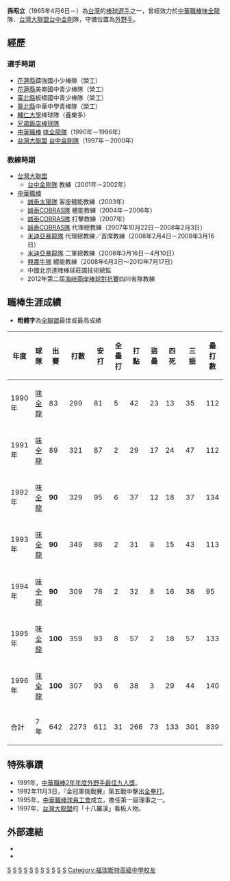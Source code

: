 {{blpsources|time=2022-05-03}}{{Infobox CPBL player|
name=孫昭立|
image=|
width=130|
position=外野手|
team=味全龍|
number=58|
bats=右|
throws=右|
debutdate=3月17日|
debutyear=1990年|
debutteam=味全龍|
statyear=1996年|
stat1label=[[打擊率|打擊率]]|
stat1value=0.289|
stat2label=[[全壘打|全壘打]]|
stat2value=31|
stat3label=[[打點|打點]]|
stat3value=266|
|teams=<nowiki></nowiki>
*[[味全龍|味全龍]]（1990年－1996年）
*[[台中金剛|台中金剛]]（1997年－2000年）（[[台灣大聯盟|台灣大聯盟]]）
|awards=<nowiki></nowiki>
*[[中華職棒最佳十人獎|中華職棒最佳十人獎]]（外野手）：1991
*[[中華職棒明星賽|中華職棒明星賽]]：1990、1991、1992、1993、1994、1995、1996
}}
'''孫昭立'''（1965年4月6日－）為[[台灣|台灣]]的[[棒球|棒球]][[選手|選手]]之一，曾經效力於[[中華職棒|中華職棒]][[味全龍|味全龍]]隊、[[台灣大聯盟|台灣大聯盟]][[台中金剛|台中金剛]]隊，守備位置為[[外野手|外野手]]。

==經歷==
===選手時期===
*[[花蓮縣|花蓮縣]]鑄強國小少棒隊（榮工）
*[[花蓮縣|花蓮縣]]美崙國中青少棒隊（榮工）
*[[新北市|臺北縣]]板橋國中青少棒隊（榮工）
*[[新北市|臺北縣]]中華中學青棒隊（榮工）
*[[輔仁大學|輔仁大學]]棒球隊（養樂多）
*[[兄弟飯店棒球隊|兄弟飯店棒球隊]]
*[[中華職棒|中華職棒]] [[味全龍隊|味全龍隊]]（1990年－1996年）
*[[台灣大聯盟|台灣大聯盟]] [[台中金剛隊|台中金剛隊]]（1997年－2000年）


===教練時期===
*[[台灣大聯盟|台灣大聯盟]]
**[[台中金剛隊|台中金剛隊]] 教練（2001年－2002年）
*[[中華職棒|中華職棒]]
**[[誠泰太陽隊|誠泰太陽隊]] 客座體能教練（2003年）
**[[誠泰COBRAS隊|誠泰COBRAS隊]] 體能教練（2004年－2006年）
**[[誠泰COBRAS隊|誠泰COBRAS隊]] 打擊教練（2007年）
**[[誠泰COBRAS隊|誠泰COBRAS隊]] 代理總教練（2007年10月22日－2008年2月3日）
**[[米迪亞暴龍隊|米迪亞暴龍隊]] 代理總教練／首席教練（2008年2月4日－2008年3月16日）
**[[米迪亞暴龍隊|米迪亞暴龍隊]] 二軍總教練（2008年3月16日－4月10日）
**[[興農牛隊|興農牛隊]] 體能教練（2008年6月3日～2010年7月17日）
**中國北京達陣棒球莊園技術總監
**2012年第二屆[[海峽兩岸棒球對抗賽|海峽兩岸棒球對抗賽]]四川省隊教練

==職棒生涯成績==
*'''粗體字'''為[[中華職棒|全聯盟]]最佳或最高成績
{|Border=1 WIDTH=800PX
|- align=center
!年度!!球隊!!出賽!!打數!!安打!!全壘打!!打點!!盜壘!!四死!!三振!!壘打數!!雙殺打!!打擊率
|- align=center
|1990年||[[味全龍|味全龍]]||83||299||81||5||42||23||13||35||112||3||0.271
|- align=center
|1991年||[[味全龍|味全龍]]||89||321||87||2||29||17||24||47||112||3||0.271
|- align=center
|1992年||[[味全龍|味全龍]]||'''90'''||329||95||6||37||12||18||37||134||8||0.289
|- align=center
|1993年||[[味全龍|味全龍]]||'''90'''||349||86||2||31||8||15||43||113||6||0.246
|- align=center
|1994年||[[味全龍|味全龍]]||'''90'''||309||76||2||32||8||16||38||95||3||0.246
|- align=center
|1995年||[[味全龍|味全龍]]||'''100'''||359||93||8||57||2||18||57||133||11||0.259
|- align=center
|1996年||[[味全龍|味全龍]]||'''100'''||307||93||6||38||3||29||44||140||6||0.303
|- align=center style="color:white; background-color:red"
|合計||7年||642||2273||611||31||266||73||133||301||839||40||0.269
|}

==特殊事蹟==
*1991年，[[中華職棒2年|中華職棒2年]][[中華職棒最佳十人獎_#外野手|年度外野手最佳九人獎]]。
*1992年11月3日，『金冠軍挑戰賽』第五戰中擊出[[全壘打|全壘打]]。 
*1995年，[[中華職棒球員工會|中華職棒球員工會]]成立，擔任第一屆理事之一。
*1997年，[[台灣大聯盟|台灣大聯盟]]的「十八羅漢」看板人物。


==外部連結==
*{{台灣棒球維基館}}
*{{中華職棒球員資料|id=D007|name=孫昭立}}



{{start box}}
{{s-before|首位}}
{{s-title|[[米迪亞暴龍|米迪亞暴龍]]隊總教練(代理)|2008年2月14日－2008年3月16日}}
{{s-after|[[劉家齊|劉家齊]]}}
{{end box}}
{{味全龍1990年中華職棒總冠軍}}

[[Category:孫姓|S]]
[[Category:在世人物|S]]
[[Category:泰雅族人|S]]
[[Category:1965年出生|S]]
[[Category:台灣棒球運動員|S]]
[[Category:味全龍隊球員|S]]
[[Category:花蓮縣人|S]]
[[Category:兄弟飯店棒球隊球員|S]]
[[Category:中華成棒隊選手|S]]
[[Category:台中金剛隊球員|S]]
[[Category:輔仁大學校友|S]]
[[Category:福瑞斯特高級中學校友|Category:福瑞斯特高級中學校友]]